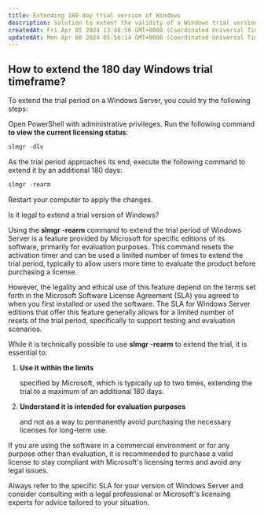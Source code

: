 ```yaml
---
title: Extending 180 day trial version of Windows
description: Solution to extent the validity of a Windows trial version using this simple command in PowerShell
createdAt: Fri Apr 05 2024 13:48:56 GMT+0000 (Coordinated Universal Time)
updatedAt: Mon Apr 08 2024 05:56:14 GMT+0000 (Coordinated Universal Time)
---
```


## How to extend the 180 day Windows trial timeframe?

To extend the trial period on a Windows Server, you could try the following steps:

Open PowerShell with administrative privileges.
Run the following command **to view the current licensing status**:

```powershell
slmgr -dlv
```

As the trial period approaches its end, execute the following command to extend it by an additional 180 days:

```powershell
slmgr -rearm
```

Restart your computer to apply the changes.

Is it legal to extend a trial version of Windows?

Using the **slmgr -rearm** command to extend the trial period of Windows Server is a feature provided by Microsoft for specific editions of its software, primarily for evaluation purposes. This command resets the activation timer and can be used a limited number of times to extend the trial period, typically to allow users more time to evaluate the product before purchasing a license.

However, the legality and ethical use of this feature depend on the terms set forth in the Microsoft Software License Agreement (SLA) you agreed to when you first installed or used the software. The SLA for Windows Server editions that offer this feature generally allows for a limited number of resets of the trial period, specifically to support testing and evaluation scenarios.

While it is technically possible to use **slmgr -rearm** to extend the trial, it is essential to:

1. **Use it within the limits**

   &#x20;specified by Microsoft, which is typically up to two times, extending the trial to a maximum of an additional 180 days.

2. **Understand it is intended for evaluation purposes**

   &#x20;and not as a way to permanently avoid purchasing the necessary licenses for long-term use.

If you are using the software in a commercial environment or for any purpose other than evaluation, it is recommended to purchase a valid license to stay compliant with Microsoft's licensing terms and avoid any legal issues.

Always refer to the specific SLA for your version of Windows Server and consider consulting with a legal professional or Microsoft's licensing experts for advice tailored to your situation.
